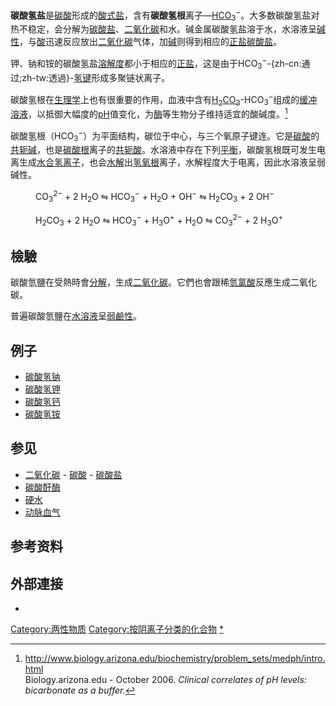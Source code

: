 {{noteTA|G1=Chemistry}}
{{merge from|标准碳酸氢盐|discuss=Talk:碳酸氢盐#请求与标准碳酸氢盐合并|time=2020-04-12T15:01:41+00:00}}
{{Chembox
| ImageFile1 = Bicarbonate-resonance.png
| ImageFile1_Ref = {{chemboximage|correct|??}}
| ImageSize1 = 121
| ImageName1 = 碳酸氢根离子示 意图
| ImageFile2 = Bicarbonate-ion-3D-balls.png
| ImageFile2_Ref = {{chemboximage|correct|??}}
| ImageSize2 = 121
| ImageName2 = 碳酸氢根的球棍模型
|Section1={{Chembox Identifiers
| CASNo = 71-52-3
| CASNo_Ref = {{cascite|correct|CAS}}
| UNII_Ref = {{fdacite|correct|FDA}}
| UNII = HN1ZRA3Q20
| PubChem = 769
| ChemSpiderID = 749
| ChemSpiderID_Ref = {{chemspidercite|correct|chemspider}}
| KEGG = C00288
| KEGG_Ref = {{keggcite|correct|kegg}}
| ChEBI = 17544
| ChEBI_Ref = {{ebicite|correct|EBI}}
| ChEMBL = 363707
| ChEMBL_Ref = {{ebicite|correct|EBI}}
| Beilstein = 3903504
| Gmelin = 49249
| 3DMet = B00080
| SMILES = OC([O-])=O
| StdInChI = 1S/CH2O3/c2-1(3)4/h(H2,2,3,4)/p-1
| StdInChI_Ref = {{stdinchicite|correct|chemspider}}
| StdInChIKey = BVKZGUZCCUSVTD-UHFFFAOYSA-M
| StdInChIKey_Ref = {{stdinchicite|correct|chemspider}}
}}
|Section2={{Chembox Properties
| Formula = {{Chem|HCO|3|-}}
| MolarMass = 61.0168
| LogP = −0.82
| pKa = 10.3
| pKb = 7.7
| ConjugateAcid = [[Carbonic_acid|Carbonic acid]]
| ConjugateBase = [[Carbonate|Carbonate]]
}}
}}

'''碳酸氢盐'''是[[碳酸|碳酸]]形成的[[酸式盐|酸式盐]]，含有'''碳酸氢根'''离子—[[氢|H]][[碳|C]][[氧|O]]<sub>3</sub><sup>−</sup>。大多数碳酸氢盐对热不稳定，会分解为[[碳酸盐|碳酸盐]]、[[二氧化碳|二氧化碳]]和水。碱金属碳酸氢盐溶于水，水溶液呈[[碱性|碱性]]，与[[酸|酸]]迅速反应放出[[二氧化碳|二氧化碳]]气体，加[[碱|碱]]则得到相应的[[正盐|正盐]][[碳酸盐|碳酸盐]]。

钾、钠和铵的碳酸氢盐[[溶解度|溶解度]]都小于相应的[[正盐|正盐]]，这是由于HCO<sub>3</sub><sup>−</sup>-{zh-cn:通过;zh-tw:透過}-[[氢键|氢键]]形成多聚链状离子。

碳酸氢根在[[生理学|生理学]]上也有很重要的作用，血液中含有[[碳酸|H<sub>2</sub>CO<sub>3</sub>]]-HCO<sub>3</sub><sup>−</sup>组成的[[缓冲溶液|缓冲溶液]]，以抵御大幅度的[[pH|pH]]值变化，为[[酶|酶]]等生物分子维持适宜的酸碱度。<ref name="veq">[http://www.biology.arizona.edu/biochemistry/problem_sets/medph/intro.html http://www.biology.arizona.edu/biochemistry/problem_sets/medph/intro.html] {{Wayback|url=http://www.biology.arizona.edu/biochemistry/problem_sets/medph/intro.html |date=20150916112538 }}<br />Biology.arizona.edu - October 2006. ''Clinical correlates of pH levels: bicarbonate as a buffer.''</ref>

碳酸氢根（HCO<sub>3</sub><sup>−</sup>）为平面结构，碳位于中心，与三个氧原子键连。它是[[碳酸|碳酸]]的[[共轭碱|共轭碱]]，也是[[碳酸根|碳酸根]]离子的[[共轭酸|共轭酸]]。水溶液中存在下列[[化学平衡|平衡]]，碳酸氢根既可发生电离生成[[水合氢离子|水合氢离子]]，也会[[水解|水解]]出[[氢氧根|氢氧根]]离子，水解程度大于电离，因此水溶液呈弱碱性。

:CO<sub>3</sub><sup>2−</sup> + 2 H<sub>2</sub>O ⇋ HCO<sub>3</sub><sup>−</sup> + H<sub>2</sub>O + OH<sup>−</sup> ⇋ H<sub>2</sub>CO<sub>3</sub> + 2 OH<sup>−</sup>

:H<sub>2</sub>CO<sub>3</sub> + 2 H<sub>2</sub>O ⇋ HCO<sub>3</sub><sup>−</sup> + H<sub>3</sub>O<sup>+</sup> + H<sub>2</sub>O ⇋ CO<sub>3</sub><sup>2−</sup> + 2 H<sub>3</sub>O<sup>+</sup>

== 檢驗 ==
碳酸氫鹽在受熱時會[[分解作用|分解]]，生成[[二氧化碳|二氧化碳]]。它們也會跟稀[[盐酸|氫氯酸]]反應生成二氧化碳。

普遍碳酸氫鹽在[[水溶液|水溶液]]呈[[弱碱|弱鹼性]]。
== 例子 ==
{{main|:Category:碳酸氢盐}}
* [[碳酸氢钠|碳酸氢钠]]
* [[碳酸氢钾|碳酸氢钾]]
* [[碳酸氢钙|碳酸氢钙]]
* [[碳酸氢铵|碳酸氢铵]]

== 参见 ==
* [[二氧化碳|二氧化碳]] - [[碳酸|碳酸]] - [[碳酸盐|碳酸盐]]
* [[碳酸酐酶|碳酸酐酶]]
* [[硬水|硬水]]
* [[动脉血气|动脉血气]]

== 参考资料 ==
{{reflist}}

==外部連接==
{{Wiktionary}}
* {{MeshName|Bicarbonates}}

{{Inorganic compounds of carbon}}
{{血液检验项目}}

[[Category:两性物质|Category:两性物质]]
[[Category:按阴离子分类的化合物|Category:按阴离子分类的化合物]]
[[Category:碳酸氢盐|*]]
